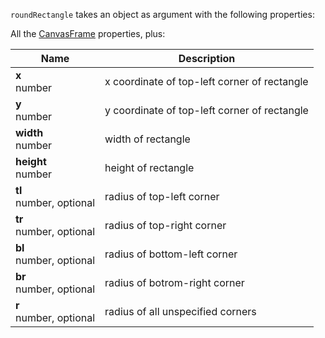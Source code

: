 `roundRectangle` takes an object as argument with the following properties:

All the [CanvasFrame](/api/#canvasframe) properties, plus:

|Name|Description|
|----|-----------|
|__x__<br/>number|x coordinate of top-left corner of rectangle|
|__y__<br/>number|y coordinate of top-left corner of rectangle|
|__width__<br/>number|width of rectangle|
|__height__<br/>number|height of rectangle|
|__tl__<br/>number, optional|radius of top-left corner|
|__tr__<br/>number, optional|radius of top-right corner|
|__bl__<br/>number, optional|radius of bottom-left corner|
|__br__<br/>number, optional|radius of botrom-right corner|
|__r__<br/>number, optional|radius of all unspecified corners|

